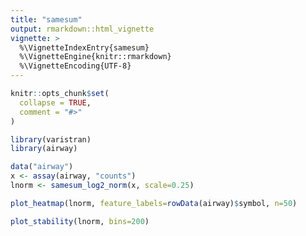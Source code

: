 ```yaml
---
title: "samesum"
output: rmarkdown::html_vignette
vignette: >
  %\VignetteIndexEntry{samesum}
  %\VignetteEngine{knitr::rmarkdown}
  %\VignetteEncoding{UTF-8}
---
```


```r
knitr::opts_chunk$set(
  collapse = TRUE,
  comment = "#>"
)
```

```r
library(varistran)
library(airway)

data("airway")
x <- assay(airway, "counts")
lnorm <- samesum_log2_norm(x, scale=0.25)

plot_heatmap(lnorm, feature_labels=rowData(airway)$symbol, n=50)

plot_stability(lnorm, bins=200)
```
